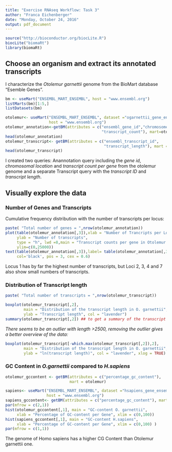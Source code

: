 ```yaml
---
title: "Exercise RNAseq Workflow: Task 3"
author: "Franca Eichenberger"
date: "Monday, October 24, 2016"
output: pdf_document
---
```

```r
source("http://bioconductor.org/biocLite.R")
biocLite("biomaRt")
library(biomaRt)
```

## Choose an organism and extract its annotated transcripts
I characterize the *Otolemur garnettii* genome from the BioMart database "Esemble Genes".
```r
bm <- useMart("ENSEMBL_MART_ENSEMBL", host = "www.ensembl.org")
listMarts(bm)[1:5,]
listDatasets(bm)
```
```r
otolemur<- useMart("ENSEMBL_MART_ENSEMBL", dataset ="ogarnettii_gene_ensembl",
                   host = "www.ensembl.org")
otolemur_annotation<-getBM(attributes = c("ensembl_gene_id","chromosome_name",
                                          "transcript_count"), mart=otolemur)
head(otolemur_annotation)
otolemur_transcript<- getBM(attributes = c("ensembl_transcript_id",
                                           "transcript_length"), mart = otolemur)
head(otolemur_transcript)
```
I created two queries: Anannotation query including the *gene id*, *chromosomal location* and *transcript count per gene* from the otolemur genome and a separate Transcript query with the *transcript ID* and *transcript length*.

## Visually explore the data
### Number of Genes and Transcripts
Cumulative frequency distribution with the number of transcripts per locus:
```r
paste( "Total number of genes = ",nrow(otolemur_annotation))
plot(table(otolemur_annotation[,3]),xlab = "Number of Trancripts per Locus", 
     ylab = "Number of transcripts", 
     type = "h", lwd =8,main = "Transcript counts per gene in Otolemur garnettii", 
     ylim=c(0,25000))
text(table(otolemur_annotation[,3]),label= table(otolemur_annotation[,3]),
     col='black', pos = 3, cex = 0.6)
```
Locus 1 has by far the highest number of transcripts, but Loci 2, 3, 4 and 7 also show small numbers of transcripts.

### Distribution of Transcript length
```r
paste( "Total number of transcripts = ",nrow(otolemur_transcript))

boxplot(otolemur_transcript[,2], 
        main = "Distribution of the transcript length in O. garnettii", 
        ylab = "Transcript length", col = "lavender")
summary(otolemur_transcript[,2]) ## to get a summary of the transcript lengths

```
*There seems to be an outlier with length >2500, removing the outlier gives a better overview of the data:*
```r
boxplot(otolemur_transcript[-which.max(otolemur_transcript[,2]),2], 
        main = "Distribution of the transcript length in O. garnettii", 
        ylab = "ln(transcript length)", col = "lavender", xlog = TRUE)
```

### GC Content in *O.garnettii* compared to *H.sapiens*
```r
otolemur_gccontent <- getBM(attributes = c("percentage_gc_content"), 
                            mart = otolemur)

sapiens<- useMart("ENSEMBL_MART_ENSEMBL", dataset ="hsapiens_gene_ensembl", 
                  host = "www.ensembl.org")
sapiens_gccontent<- getBM(attributes = c("percentage_gc_content"), mart = sapiens)
par(mfrow = c(2,1))
hist(otolemur_gccontent[,1], main = "GC-content O. garnettii", 
     xlab = "Percentage of GC-content per Gene", xlim = c(0,100))
hist(sapiens_gccontent[,1], main = "GC-content H.sapiens",
     xlab = "Percentage of GC-content per Gene", xlim = c(0,100) )
par(mfrow = c(1,1))
```
The genome of Homo sapiens has a higher CG Content than Otolemur garnettii one.
